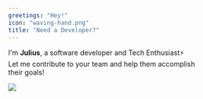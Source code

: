 ```yaml
---
greetings: "Hey!"
icon: "waving-hand.png"
title: "Need a Developer?"
---
```



I'm **Julius**, a software developer and Tech Enthusiast⚡️  
Let me contribute to your team and help them accomplish  
their goals!

<div>
  <a href='https://www.youracclaim.com/badges/8f6f2fbe-ad47-403f-887c-7befd396032f/public_url'>
    <img src={awsDevCert}/>
  </a>
</div>
